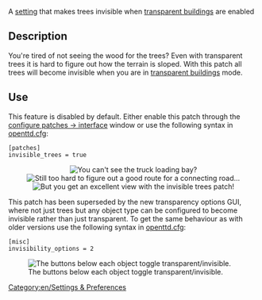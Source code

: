 [[Category:en/Settings & Preferences]]

A [[Main/en/Advanced Settings|setting]] that makes trees invisible when [[Main/en/Transparency options|transparent buildings]] are enabled

== Description ==
You're tired of not seeing the wood for the trees? Even with transparent trees it is hard to figure out how the terrain is sloped. With this patch all trees will become invisible when you are in [[Main/en/Transparency options|transparent buildings]] mode.

== Use ==
This feature is disabled by default. Either enable this patch through the [[Main/en/Configuring patches/Interface|configure patches -> interface]] window or use the following syntax in [[Main/en/Openttd.cfg|openttd.cfg]]:
<pre>[patches]
invisible_trees = true</pre>

<center>
[[File:en/Invisible trees1.png|center|none|frame|You can't see the truck loading bay?]]
[[File:en/Invisible trees2.png|center|none|frame|Still too hard to figure out a good route for a connecting road...]]
[[File:en/Invisible trees3.png|center|none|frame|But you get an excellent view with the invisible trees patch!]]
</center>

This patch has been superseded by the new transparency options GUI, where not just trees but any object type can be configured to become invisible rather than just transparent. To get the same behaviour as with older versions use the following syntax in [[Main/en/Openttd.cfg|openttd.cfg]]:
<pre>[misc]
invisibility_options = 2</pre>
[[File:en/Transparency options.png|center|none|frame|The buttons below each object toggle transparent/invisible.]]